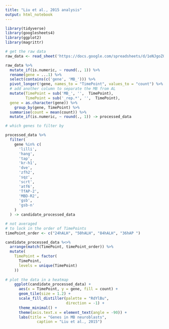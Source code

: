 ```yaml
---
title: "Liu et al., 2015 analysis"
output: html_notebook
---
```


```r
library(tidyverse)
library(googlesheets4)
library(ggplot2)
library(magrittr)

# get the raw data
raw_data <- read_sheet('https://docs.google.com/spreadsheets/d/1eNJgoZ0umU94Rsk7702mCqSzA2pwBAhN93TfDRMwVLo/edit')

```

```r

raw_data %>%
  mutate_if(is.numeric, ~ round(., 1)) %>%
  rename(gene = ...1) %>%
  select(contains(c('gene', 'MB_'))) %>%
  pivot_longer(!gene, names_to = "TimePoint", values_to = "count") %>%
  # add another column to separate the MB from AL
  mutate(TimePoint = sub('MB_', '',  TimePoint),
         TimePoint = sub('_rep.*', '',  TimePoint),
  gene = as.character(gene)) %>%
    group_by(gene, TimePoint) %>%
  summarise(count = mean(count)) %>%
  mutate_if(is.numeric, ~ round(., 1)) -> processed_data

# which genes to filter by

processed_data %>%
  filter(
    gene %in% c(
      'lilli',
      'hang',
      'tap',
      'kr-h1',
      'dve',
      'zfh2',
      'sqz',
      'scrt',
      'atf6',
      'TfAP-2',
      'MBD-R2',
      'gsb',
      'gsb-n'
    )
  ) -> candidate_processed_data

```
 
```r

# not averaged
# to lock in the order of TimePoints
timePoint_order <- c("24hALH", "50hALH", "84hALH", "36hAP ")

candidate_processed_data %<>%
  arrange(match(TimePoint, timePoint_order)) %>%
  mutate(
    TimePoint = factor(
      TimePoint,
      levels = unique(TimePoint)
    ))
  
# plot the data in a heatmap
    ggplot(candidate_processed_data) +
      aes(x = TimePoint, y = gene, fill = count) +
      geom_tile(size = 1.2) +
      scale_fill_distiller(palette = "RdYlBu",
                           direction = -1) +
      theme_minimal() +
      theme(axis.text.x = element_text(angle = -90)) +
      labs(title = "Genes in MB neuroblasts",
              caption = "Liu et al., 2015")

    
```


